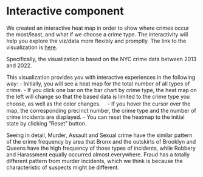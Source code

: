 # Interactive component

We created an interactive heat map in order to show where crimes occur the most/least, and what if we choose a crime type. The interactivity will help you explore the viz/data more flexibly and promptly. 
The link to the visualization is [here](https://yuta555.github.io/).

Specifically, the visualization is based on the NYC crime data between 2013 and 2022.

This visualization provides you with interactive experiences in the following way:
 - Initially, you will see a heat map for the total number of all types of crime.
 - If you click one bar on the bar chart by crime type, the heat map on the left will change so that the based data is limited to the crime type you choose, as well as the color changes.　
 - If you hover the cursor over the map, the corresponding precinct number, the crime type and the number of crime incidents are displayed. 
 - You can reset the heatmap to the initial state by clicking "Reset" button.
 
Seeing in detail, Murder, Assault and Sexual crime have the similar pattern of the crime frequency by area that Bronx and the outskirts of Brooklyn and Queens have the high frequency of those types of incidents, while Robbery and Harassment equally occurred almost everywhere. Fraud has a totally different pattern from murder incidents, which we think is because the characteristic of suspects might be different. 

